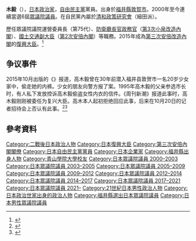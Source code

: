 {{Infobox Officeholder
| name  = {{unicode|髙}}木 毅
| original_name = 
| native_name_lang = 
| image = 
| imagesize = 
| country = {{JPN}}
| office = {{JPN}}第5任[[復興大臣|復興大臣]]
| term_start = 2015年10月7日
| term_end = 2016年8月3日
| primeminister = [[安倍晉三|安倍晉三]]
| predecessor = [[竹下亘|竹下亘]]
| successor = [[今村雅弘|今村雅弘]]
|office2    = {{JPN}}[[眾議院_(日本)|眾議院]]議員
|term_start2  = 2000年6月26日
|term_end2    = 
|predecessor2  = {{link-ja|山本拓|山本拓 (政治家)}}
|successor2    = 
|constituency2 = {{Plainlist|
* [[福井縣第3區|福井縣第3區]]（2000-2014）
* [[福井縣第2區|福井縣第2區]]（2014年至今）}}
|birth_date = {{birth date and age|1956|1|16}}
|birth_place = {{JPN}}[[福井縣|福井縣]][[敦賀市|敦賀市]]
|native_place = 
|parents = {{link-ja|高木孝一|高木孝一 (政治家)}}（父）
|relatives = 
|spouse = 
|party = [[自由民主黨_(日本)|自由民主黨]]
|alma_mater   = [[青山學院大學|青山學院大學]]法學部
|website      = [http://www.takagitsuyoshi.com/ 官方網站]
}}
'''{{unicode|髙}}木毅'''（{{bd|1956年|1月16日|||Takagi Tsuyoshi}}），[[日本|日本]][[政治家|政治家]]，[[自由民主黨_(日本)|自由民主黨]]黨員。出身於[[福井縣|福井縣]][[敦賀市|敦賀市]]。2000年至今連續當選6屆[[眾議院_(日本)|眾議院議員]]。在自民黨內屬於[[清和政策研究會|清和政策研究會]]（細田派）。

歷任眾議院議院運營委員長（第75代）、[[防衛廳長官政務官|防衛廳長官政務官]]（[[第3次小泉內閣_(改造)|第3次小泉改造內閣]]）、[[國土交通副大臣|國土交通副大臣]]（[[第2次安倍內閣|第2次安倍內閣]]）等職務。2015年成為[[第三次安倍改造內閣|第三次安倍改造內閣]]的[[復興大臣|復興大臣]]。<ref>[http://www.sankei.com/politics/news/151007/plt1510070038-n1.html {{lang|ja|菅義偉官房長官が閣僚名簿を発表}}]</ref>

== 争议事件 ==
2015年10月出版的《{{link-ja|周刊新潮|週刊新潮}}》报道，高木毅曾在30年前潜入福井县敦贺市一名20岁少女家中，偷走她的内裤。少女的朋友向警方报了案。1995年高木毅的父亲{{link-ja|高木孝一|高木孝一 (政治家)|高木孝一}}参选市长时，有人私下发放控诉高木毅偷盗女性内衣的信件。《周刊新潮》报道此事时，高木毅刚刚被委任为复兴大臣。高木本人起初拒绝回应此事，后来在10月20日的记者招待会上否认有此事。<ref>{{cite news|title=日媒：高木毅丑闻引热议 或为岛尻安伊子打掩护|url=http://world.huanqiu.com/exclusive/2015-11/7914873.html|accessdate=2017-05-02|work=环球网|date=2015-11-05}}</ref><ref>{{cite news|title=日本新任复兴大臣被曝30年前偷内裤 本人拒回应|url=http://news.sina.com.cn/2015-10-16/doc-ifxiwazu5544945.shtml|accessdate=2017-05-02|work=观察者网|date=2015-10-16}}</ref>

== 參考資料 ==
{{reflist}}

{{start box}}
{{s-off}}
{{Succession box
| title  = {{flagicon|JPN}} [[復興大臣|復興大臣]] 
| years = 2015年 - 2016年
| before = [[竹下亘|竹下亘]]
| after = [[今村雅弘|今村雅弘]]
}}
{{Succession box
| title  = {{flagicon|JPN}} [[國土交通副大臣|國土交通副大臣]] <br/> <small>與[[野上浩太郎|野上浩太郎]]一起</small>
| years = 2013年 - 2014年
| before = [[梶山弘志|梶山弘志]]、[[鶴保庸介|鶴保庸介]]
| after = [[北川一成|北川一成]]、[[西村明宏|西村明宏]]
}}
{{Succession box
| title  = {{flagicon|JPN}} [[防衛廳長官政務官|防衛廳長官政務官]]<br /><small>與[[愛知治郎|愛知治郎]]一起</small>
| years  = 2005年 - 2006年
| before = [[北村誠吾|北村誠吾]]、[[愛知治郎|愛知治郎]]
| after  = [[大前繁雄|大前繁雄]]、[[北川一成|北川一成]]
}}
{{s-par}}
{{succession box 
| title  = {{Flagicon|JPN}} [[議院運營委員會|眾議院議院運營委員長]]
| before = [[佐田玄一郎|佐田玄一郎]]
| years  = 第75代：2013年 
| after  = [[逢澤一郎|逢澤一郎]]
}}
{{end box}}

{{第三次安倍內閣}}

{{DEFAULTSORT:Takagi Tsuyoshi}}
[[Category:二戰後日本政治人物|Category:二戰後日本政治人物]]
[[Category:日本復興大臣|Category:日本復興大臣]]
[[Category:第三次安倍內閣閣僚|Category:第三次安倍內閣閣僚]]
[[Category:日本自由民主黨黨員|Category:日本自由民主黨黨員]]
[[Category:日本企業家|Category:日本企業家]]
[[Category:福井縣出身人物|Category:福井縣出身人物]]
[[Category:青山學院大學校友|Category:青山學院大學校友]]
[[Category:日本眾議院議員_2000–2003|Category:日本眾議院議員 2000–2003]]
[[Category:日本眾議院議員_2003–2005|Category:日本眾議院議員 2003–2005]]
[[Category:日本眾議院議員_2005–2009|Category:日本眾議院議員 2005–2009]]
[[Category:日本眾議院議員_2009–2012|Category:日本眾議院議員 2009–2012]]
[[Category:日本眾議院議員_2012–2014|Category:日本眾議院議員 2012–2014]]
[[Category:日本眾議院議員_2014–2017|Category:日本眾議院議員 2014–2017]]
[[Category:日本眾議院議員_2017–2021|Category:日本眾議院議員 2017–2021]]
[[Category:日本眾議院議員_2021–|Category:日本眾議院議員 2021–]]
[[Category:21世紀日本男性政治人物|Category:21世紀日本男性政治人物]]
[[Category:日本政治世家出身的政治人物|Category:日本政治世家出身的政治人物]]
[[Category:福井縣選出日本眾議院議員|Category:福井縣選出日本眾議院議員]]
[[Category:日本男性眾議院議員|Category:日本男性眾議院議員]]